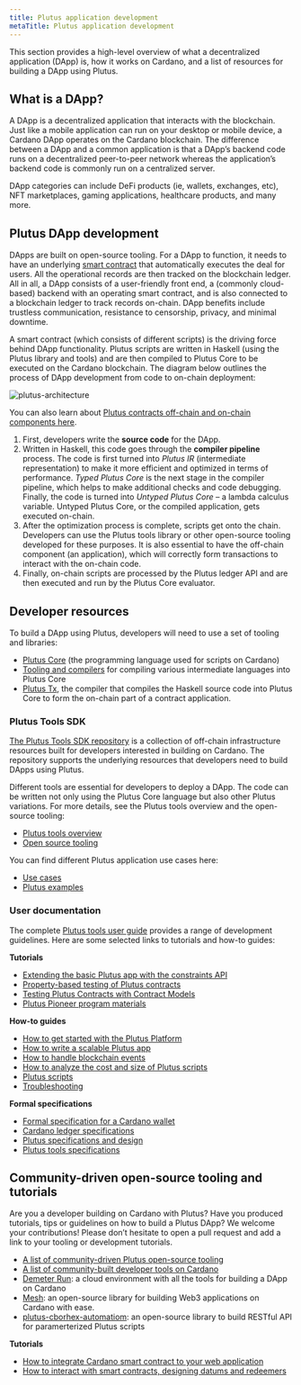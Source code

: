 ```yaml
---
title: Plutus application development
metaTitle: Plutus application development
---
```


This section provides a high-level overview of what a decentralized application (DApp) is, how it works on Cardano, and a list of resources for building a DApp using Plutus.

## What is a DApp?

A DApp is a decentralized application that interacts with the blockchain. Just like a mobile application can run on your desktop or mobile device, a Cardano DApp operates on the Cardano blockchain. The difference between a DApp and a common application is that a DApp’s backend code runs on a decentralized peer-to-peer network whereas the application’s backend code is commonly run on a centralized server. 

DApp categories can include DeFi products (ie, wallets, exchanges, etc), NFT marketplaces, gaming applications, healthcare products, and many more.

## Plutus DApp development

DApps are built on open-source tooling. For a DApp to function, it needs to have an underlying [smart contract](https://docs.cardano.org/new-to-cardano/what-is-a-smart-contract) that automatically executes the deal for users. All the operational records are then tracked on the blockchain ledger. All in all, a DApp consists of a user-friendly front end, a (commonly cloud-based) backend with an operating smart contract, and is also connected to a blockchain ledger to track records on-chain. DApp benefits include trustless communication, resistance to censorship, privacy, and minimal downtime.

A smart contract (which consists of different scripts) is the driving force behind DApp functionality. Plutus scripts are written in Haskell (using the Plutus library and tools) and are then compiled to Plutus Core to be executed on the Cardano blockchain. The diagram below outlines the process of DApp development from code to on-chain deployment:

![plutus-architecture](https://ucarecdn.com/09beeb4d-ca98-4460-8d2f-b639a69cf156/)

You can also learn about [Plutus contracts off-chain and on-chain components here](https://docs.cardano.org/plutus/learn-about-plutus/#plutussmartcontracts).

1.  First, developers write the **source code** for the DApp.
2.  Written in Haskell, this code goes through the **compiler pipeline** process. The code is first turned into *Plutus IR* (intermediate representation) to make it more efficient and optimized in terms of performance. *Typed Plutus Core* is the next stage in the compiler pipeline, which helps to make additional checks and code debugging. Finally, the code is turned into *Untyped Plutus Core* – a lambda calculus variable. Untyped Plutus Core, or the compiled application, gets executed on-chain.    
3.  After the optimization process is complete, scripts get onto the chain. Developers can use the Plutus tools library or other open-source tooling developed for these purposes. It is also essential to have the off-chain component (an application), which will correctly form transactions to interact with the on-chain code.   
4.  Finally, on-chain scripts are processed by the Plutus ledger API and are then executed and run by the Plutus Core evaluator.

## Developer resources

To build a DApp using Plutus, developers will need to use a set of tooling and libraries:

-   [Plutus Core](https://plutus.readthedocs.io/en/latest/) (the programming language used for scripts on Cardano)
-   [Tooling and compilers](https://plutus-apps.readthedocs.io/en/latest/) for compiling various intermediate languages into Plutus Core   
-   [Plutus Tx](https://plutus.readthedocs.io/en/latest/tutorials/plutus-tx.html), the compiler that compiles the Haskell source code into Plutus Core to form the on-chain part of a contract application.
    
### Plutus Tools SDK

[The Plutus Tools SDK repository](https://github.com/input-output-hk/plutus-apps#readme) is a collection of off-chain infrastructure resources built for developers interested in building on Cardano. The repository supports the underlying resources that developers need to build DApps using Plutus.

Different tools are essential for developers to deploy a DApp. The code can be written not only using the Plutus Core language but also other Plutus variations. For more details, see the Plutus tools overview and the open-source tooling:

-   [Plutus tools overview](https://plutus-apps.readthedocs.io/en/latest/plutus/explanations/plutus-tools-component-descriptions.html)
-   [Open source tooling](https://docs.cardano.org/plutus/plutus-resources/#plutusopensourcetooling)
    
You can find different Plutus application use cases here:

-   [Use cases](https://github.com/input-output-hk/plutus-apps/tree/main/plutus-use-cases/test/Spec)    
-   [Plutus examples](https://github.com/input-output-hk/plutus-apps/tree/main/plutus-example)
    
### User documentation

The complete [Plutus tools user guide](https://plutus-apps.readthedocs.io/en/latest/index.html#) provides a range of development guidelines. Here are some selected links to tutorials and how-to guides:

**Tutorials**

- [Extending the basic Plutus app with the constraints API](https://plutus-apps.readthedocs.io/en/latest/plutus/tutorials/basic-apps-constraints.html)
- [Property-based testing of Plutus contracts](https://plutus-apps.readthedocs.io/en/latest/plutus/tutorials/contract-testing.html)
- [Testing Plutus Contracts with Contract Models](https://plutus-apps.readthedocs.io/en/latest/plutus/tutorials/contract-models.html)
- [Plutus Pioneer program materials](https://github.com/input-output-hk/plutus-pioneer-program#readme)

**How-to guides**

- [How to get started with the Plutus Platform](https://plutus-apps.readthedocs.io/en/latest/plutus/howtos/getting-started.html)
- [How to write a scalable Plutus app](https://plutus-apps.readthedocs.io/en/latest/plutus/howtos/writing-a-scalable-app.html)
- [How to handle blockchain events](https://plutus-apps.readthedocs.io/en/latest/plutus/howtos/handling-blockchain-events.html)
- [How to analyze the cost and size of Plutus scripts](https://plutus-apps.readthedocs.io/en/latest/plutus/howtos/analysing-scripts.html)
- [Plutus scripts](https://docs.cardano.org/plutus/plutus-scripts)
- [Troubleshooting](https://plutus-apps.readthedocs.io/en/latest/plutus/troubleshooting.html)

**Formal specifications**

-   [Formal specification for a Cardano wallet](https://iohk.io/en/research/library/papers/formal-specification-for-a-cardano-wallet/)    
-   [Cardano ledger specifications](https://github.com/input-output-hk/cardano-ledger#cardano-ledger)    
-   [Plutus specifications and design](https://github.com/input-output-hk/plutus#specifications-and-design)
-   [Plutus tools specifications](https://github.com/input-output-hk/plutus-apps#specifications-and-design)
    
## Community-driven open-source tooling and tutorials

Are you a developer building on Cardano with Plutus? Have you produced tutorials, tips or guidelines on how to build a Plutus DApp? We welcome your contributions! Please don’t hesitate to open a pull request and add a link to your tooling or development tutorials.

-   [A list of community-driven Plutus open-source tooling](https://docs.cardano.org/plutus/plutus-resources/#plutuscommunityresources)
-   [A list of community-built developer tools on Cardano](https://www.essentialcardano.io/article/a-list-of-community-built-developer-tools-on-cardano)
-   [Demeter Run](https://demeter.run/): a cloud environment with all the tools for building a DApp on Cardano
-   [Mesh](https://mesh.martify.io/): an open-source library for building Web3 applications on Cardano with ease.
-   [plutus-cborhex-automatiom](https://github.com/SIDANWhatever/plutus-cborhex-automation): an open-source library to build RESTful API for paramerterized Plutus scripts

**Tutorials**

- [How to integrate Cardano smart contract to your web application](https://mesh.martify.io/guides/smart-contract)
- [How to interact with smart contracts, designing datums and redeemers](https://mesh.martify.io/apis/transaction/smart-contract)
